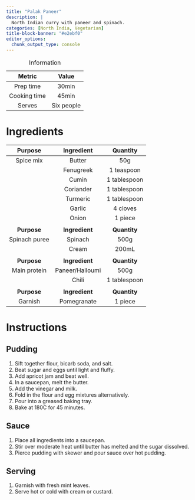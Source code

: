 ```yaml
---
title: "Palak Paneer"
description: |
  North Indian curry with paneer and spinach.
categories: [North India, Vegetarian]
title-block-banner: "#e2ebf0"
editor_options: 
  chunk_output_type: console
---
```


|    Metric    |   Value    |
|:------------:|:----------:|
|  Prep time   |   30min    |
| Cooking time |   45min    |
|    Serves    | Six people |

: Information

# Ingredients

|  **Purpose**  | **Ingredient**  | **Quantity** |
|:-------------:|:---------------:|:------------:|
|   Spice mix   |     Butter      |     50g      |
|               |    Fenugreek    |  1 teaspoon  |
|               |      Cumin      | 1 tablespoon |
|               |    Coriander    | 1 tablespoon |
|               |    Turmeric     | 1 tablespoon |
|               |     Garlic      |   4 cloves   |
|               |      Onion      |   1 piece    |
|               |                 |              |
|  **Purpose**  | **Ingredient**  | **Quantity** |
| Spinach puree |     Spinach     |     500g     |
|               |      Cream      |    200mL     |
|               |                 |              |
|  **Purpose**  | **Ingredient**  | **Quantity** |
| Main protein  | Paneer/Halloumi |     500g     |
|               |      Chili      | 1 tablespoon |
|               |                 |              |
|  **Purpose**  | **Ingredient**  | **Quantity** |
|    Garnish    |   Pomegranate   |   1 piece    |

# Instructions

## Pudding

1.  Sift together flour, bicarb soda, and salt.
2.  Beat sugar and eggs until light and fluffy.
3.  Add apricot jam and beat well.
4.  In a saucepan, melt the butter.
5.  Add the vinegar and milk.
6.  Fold in the flour and egg mixtures alternatively.
7.  Pour into a greased baking tray.
8.  Bake at 180C for 45 minutes.

## Sauce

1.  Place all ingredients into a saucepan.
2.  Stir over moderate heat until butter has melted and the sugar dissolved.
3.  Pierce pudding with skewer and pour sauce over hot pudding.

## Serving

1.  Garnish with fresh mint leaves.
2.  Serve hot or cold with cream or custard.
